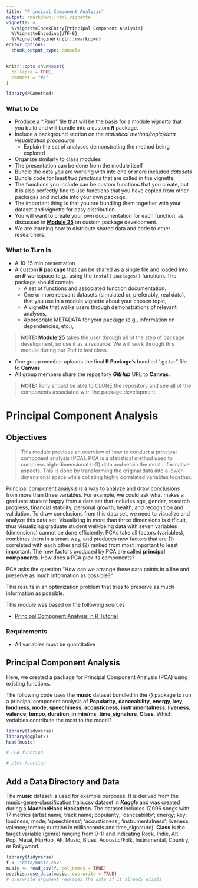 ```yaml
---
title: "Principal Component Analysis"
output: rmarkdown::html_vignette
vignette: >
  %\VignetteIndexEntry{Principal Component Analysis}
  %\VignetteEncoding{UTF-8}
  %\VignetteEngine{knitr::rmarkdown}
editor_options: 
  chunk_output_type: console
---
```


```r
knitr::opts_chunk$set(
  collapse = TRUE,
  comment = "#>"
)
```

```r
library(PCAmethod)
```

### What to Do {.unnumbered}

* Produce a ".Rmd" file that will be the basis for a module *vignette* that you build and will bundle into a custom ***R*** package.
* Include a background section on the *statistical method/topic/data visualization procedures*
  + Explain the set of analyses demonstrating the method being explored
* Organize similarly to class modules 
* The presentation can be done from the module itself
* Bundle the data you are working with into one or more included *datasets* 
* Bundle code for least two *functions* that are called in the vignette. 
* The functions you include can be custom functions that you create, but it is also perfectly fine to use functions that you have copied from other packages and include into your own package. 
* The important thing is that you are bundling them together with your dataset and vignette for easy distribution. 
* You will want to create your own documentation for each function, as discussed in [**Module 25**](#module-25) on custom package development. 
* We are learning how to distribute shared data and code to other researchers.

### What to Turn In {.unnumbered}

* A 10-15 min presentation
* A custom **R package** that can be shared as a single file and loaded into an ***R*** workspace (e.g., using the `install.packages()` function). The package should contain:
  + A set of functions and associated function documentation.
  + One or more relevant datasets (simulated or, preferably, real data), that you use in a module vignette about your chosen topic,
  + A vignette that walks users through demonstrations of relevant analyses,
  + Appropriate METADATA for your package (e.g., information on dependencies, etc.),

> **NOTE:** [**Module 25**](#module-25) takes the user through all of the step of package development, so use it as a resource! We will work through this module during our 2nd to last class.

* One group member uploads the final **R Package**'s bundled ".gz.tar" file to **Canvas**
* All group members share the repository ***GitHub*** URL to **Canvas**.

> **NOTE:** Tony should be able to CLONE the repository and see all of the components associated with the package development.



# Principal Component Analysis {.unnumbered}

## Objectives {.unnumbered}

> This module provides an overview of how to conduct a principal component 
analysis (PCA). PCA is a statistical method used to compress high-dimensional 
(>3) data and retain the most informative aspects. This is done by transforming 
the original data into a lower-dimensional space while collating highly 
correlated variables together.

Principal component analysis is a way to analyze and draw conclusions from more than three variables. For example, we could ask what makes a graduate student happy from a data set that includes age, gender, research progress, financial stability, personal growth, health, and recognition and validation. To draw conclusions from this data set, we need to visualize and analyze this data set. Visualizing in more than three dimensions is difficult, thus visualizing graduate student well-being data with seven variables (dimensions) cannot be done efficiently. PCAs take all factors (variables), combines them in a smart way, and produces new factors that are (1) correlated with each other and (2) ranked from most important to least important. The new factors produced by PCA are called **principal components**.
How does a PCA pick its components?

PCA asks the question "How can we arrange these data points in a line and preserve as much information as possible?" 

This results in an optimization problem that tries to preserve as much information as possible.

This module was based on the following sources

* [Principal Component Analysis in R Tutorial](https://www.datacamp.com/tutorial/pca-analysis-r)

### Requirements

* All variables must be quantitative

## Principal Component Analysis {.unnumbered}

Here, we created a package for Principal Component Analysis (PCA) using existing functions.

The following code uses the **music** dataset bundled in the {} package to run a principal component analysis of **Popularity**, **danceability**, **energy**, **key**, **loudness**, **mode**, **speechiness**, **acousticness**, **instrumentalness**, **liveness**, **valence**, **tempo**, **duration_in min/ms**, **time_signature**, **Class**. Which variables contribute the most to the model?
 
```r
library(tidyverse)
library(ggplot2)
head(music)

# PCA function

# plot function
```

## Add a Data Directory and Data

The **music** dataset is used for example purposes. It is derived from the [music-genre-classification train.csv](https://www.kaggle.com/datasets/purumalgi/music-genre-classification/data?select=train.csv) dataset in ***Kaggle*** and was created during a **MachineHack Hackathon**. The dataset includes 17,996 songs with 17 metrics (artist name; track name; popularity; ‘danceability’; energy; key; loudness; mode; ‘speechiness’; ‘acousticness’; ‘instrumentalness’; liveness; valence; tempo; duration in milliseconds and time_signature).  **Class** is the target variable (genre) ranging from 0-11 and indicating Rock, Indie, Alt, Pop, Metal, HipHop, Alt_Music, Blues, Acoustic/Folk, Instrumental, Country, or Bollywood.

```r
library(tidyverse)
f <- "data/music.csv"
music <- read_csv(f, col_names = TRUE)
usethis::use_data(music, overwrite = TRUE)
# overwrite argument replaces the data if it already exists
```
